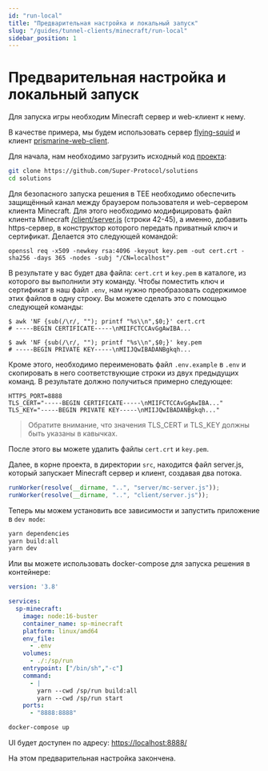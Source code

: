 ```yaml
---
id: "run-local"
title: "Предварительная настройка и локальный запуск"
slug: "/guides/tunnel-clients/minecraft/run-local"
sidebar_position: 1
---
```


# Предварительная настройка и локальный запуск

Для запуска игры необходим Minecraft сервер и web-клиент к нему.

В качестве примера, мы будем использовать сервер [flying-squid](https://github.com/PrismarineJS/flying-squid) и клиент [prismarine-web-client](https://github.com/PrismarineJS/prismarine-web-client).

Для начала, нам необходимо загрузить исходный код [проекта](https://github.com/Super-Protocol/solutions):

```bash
git clone https://github.com/Super-Protocol/solutions
cd solutions
```

Для безопасного запуска решения в TEE необходимо обеспечить защищённый канал между браузером пользователя и web-сервером клиента Minecraft. Для этого необходимо модифицировать файл клиента Minecraft [/client/server.js](https://github.com/Super-Protocol/solutions/blob/main/Tunnel%20Client/minecraft/client/server.js) (строки 42-45), а именно, добавить https-сервер, в конструктор которого передать приватный ключ и сертификат. Делается это следующей командой:

```
openssl req -x509 -newkey rsa:4096 -keyout key.pem -out cert.crt -sha256 -days 365 -nodes -subj "/CN=localhost"
```

В результате у вас будет два файла: `cert.crt` и `key.pem` в каталоге, из которого вы выполнили эту команду. Чтобы поместить ключ и сертификат в наш файл `.env`, нам нужно преобразовать содержимое этих файлов в одну строку. Вы можете сделать это с помощью следующей команды:

```
$ awk 'NF {sub(/\r/, ""); printf "%s\\n",$0;}' cert.crt
# -----BEGIN CERTIFICATE-----\nMIIFCTCCAvGgAwIBA...
```

```
$ awk 'NF {sub(/\r/, ""); printf "%s\\n",$0;}' key.pem
# -----BEGIN PRIVATE KEY-----\nMIIJQwIBADANBgkqh...
```

Кроме этого, необходимо переименовать файл `.env.example` в `.env` и скопировать в него соответствующие строки из двух предыдущих команд. В результате должно получиться примерно следующее:

```
HTTPS_PORT=8888
TLS_CERT="-----BEGIN CERTIFICATE-----\nMIIFCTCCAvGgAwIBA..."
TLS_KEY="-----BEGIN PRIVATE KEY-----\nMIIJQwIBADANBgkqh..."
```

> Обратите внимание, что значения TLS\_CERT и TLS\_KEY должны быть указаны в кавычках.

После этого вы можете удалить файлы `cert.crt` и `key.pem`.

Далее, в корне проекта, в директории `src`, находится файл server.js, который запускает Minecraft сервер и клиент, создавая два потока.

```javascript
runWorker(resolve(__dirname, "..", "server/mc-server.js"));
runWorker(resolve(__dirname, "..", "client/server.js"));
```

Теперь мы можем установить все зависимости и запустить приложение в `dev mode`:

```bash
yarn dependencies
yarn build:all
yarn dev
```

Или вы можете использовать docker-compose для запуска решения в контейнере:

```yaml
version: '3.8'

services:
  sp-minecraft:
    image: node:16-buster
    container_name: sp-minecraft
    platform: linux/amd64
    env_file:
      - .env
    volumes:
      - ./:/sp/run
    entrypoint: ["/bin/sh","-c"]
    command:
      - |
        yarn --cwd /sp/run build:all
        yarn --cwd /sp/run start
    ports:
      - "8888:8888"
```

```bash
docker-compose up
```

UI будет доступен по адресу: [https://localhost:8888/](https://localhost:8888/)

На этом предварительная настройка закончена.
